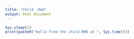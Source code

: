 ```yaml
---
title: "Child .Rmd"
output: html_document
---
```


```r
Sys.sleep(2)
print(paste0("hello from the child RMD at ", Sys.time()))
```
